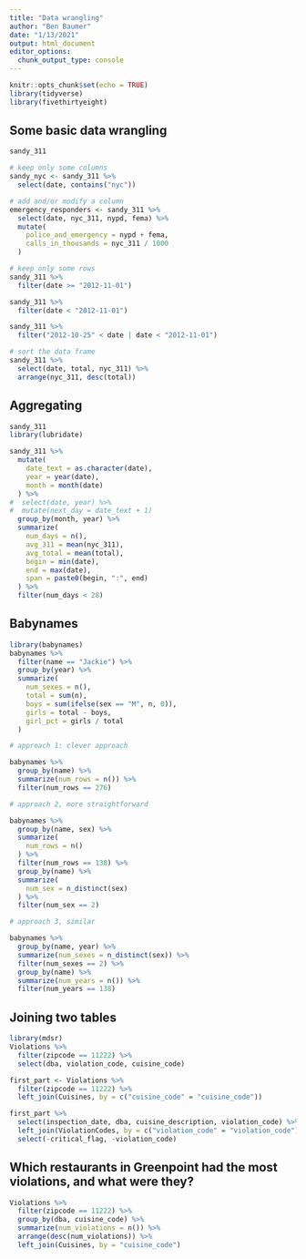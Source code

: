 ```yaml
---
title: "Data wrangling"
author: "Ben Baumer"
date: "1/13/2021"
output: html_document
editor_options: 
  chunk_output_type: console
---
```


```r
knitr::opts_chunk$set(echo = TRUE)
library(tidyverse)
library(fivethirtyeight)
```

## Some basic data wrangling

```r
sandy_311

# keep only some columns
sandy_nyc <- sandy_311 %>%
  select(date, contains("nyc"))

# add and/or modify a column
emergency_responders <- sandy_311 %>%
  select(date, nyc_311, nypd, fema) %>%
  mutate(
    police_and_emergency = nypd + fema,
    calls_in_thousands = nyc_311 / 1000
  )

# keep only some rows
sandy_311 %>%
  filter(date >= "2012-11-01")

sandy_311 %>%
  filter(date < "2012-11-01")

sandy_311 %>%
  filter("2012-10-25" < date | date < "2012-11-01")

# sort the data frame
sandy_311 %>%
  select(date, total, nyc_311) %>%
  arrange(nyc_311, desc(total))
```

## Aggregating

```r
sandy_311
library(lubridate)

sandy_311 %>%
  mutate(
    date_text = as.character(date),
    year = year(date),
    month = month(date)
  ) %>%
#  select(date, year) %>%
#  mutate(next_day = date_text + 1)
  group_by(month, year) %>%
  summarize(
    num_days = n(),
    avg_311 = mean(nyc_311),
    avg_total = mean(total), 
    begin = min(date), 
    end = max(date),
    span = paste0(begin, ":", end)
  ) %>%
  filter(num_days < 28)
```


## Babynames

```r
library(babynames)
babynames %>%
  filter(name == "Jackie") %>%
  group_by(year) %>%
  summarize(
    num_sexes = n(), 
    total = sum(n), 
    boys = sum(ifelse(sex == "M", n, 0)),
    girls = total - boys,
    girl_pct = girls / total
  )
```

```r
# approach 1: clever approach

babynames %>%
  group_by(name) %>%
  summarize(num_rows = n()) %>%
  filter(num_rows == 276)

# approach 2, more straightforward

babynames %>%
  group_by(name, sex) %>%
  summarize(
    num_rows = n()
  ) %>%
  filter(num_rows == 138) %>%
  group_by(name) %>%
  summarize(
    num_sex = n_distinct(sex)
  ) %>%
  filter(num_sex == 2)

# approach 3, similar

babynames %>%
  group_by(name, year) %>%
  summarize(num_sexes = n_distinct(sex)) %>%
  filter(num_sexes == 2) %>%
  group_by(name) %>%
  summarize(num_years = n()) %>%
  filter(num_years == 138)

```

## Joining two tables


```r
library(mdsr)
Violations %>%
  filter(zipcode == 11222) %>%
  select(dba, violation_code, cuisine_code)
```


```r
first_part <- Violations %>%
  filter(zipcode == 11222) %>%
  left_join(Cuisines, by = c("cuisine_code" = "cuisine_code"))

first_part %>%
  select(inspection_date, dba, cuisine_description, violation_code) %>%
  left_join(ViolationCodes, by = c("violation_code" = "violation_code")) %>%
  select(-critical_flag, -violation_code)
```

## Which restaurants in Greenpoint had the most violations, and what were they? 

```r
Violations %>%
  filter(zipcode == 11222) %>%
  group_by(dba, cuisine_code) %>%
  summarize(num_violations = n()) %>%
  arrange(desc(num_violations)) %>%
  left_join(Cuisines, by = "cuisine_code")
```

